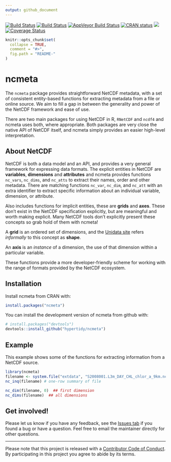 ```yaml
---
output: github_document
---
```


[![Build Status](http://badges.herokuapp.com/travis/hypertidy/ncmeta?branch=master&env=BUILD_NAME=trusty_release&label=ubuntu)](https://travis-ci.org/hypertidy/ncmeta)
[![Build Status](http://badges.herokuapp.com/travis/hypertidy/ncmeta?branch=master&env=BUILD_NAME=osx_release&label=osx)](https://travis-ci.org/hypertidy/ncmeta) 
[![AppVeyor Build Status](https://ci.appveyor.com/api/projects/status/github/hypertidy/ncmeta?branch=master&svg=true)](https://ci.appveyor.com/project/mdsumner/ncmeta) 
[![CRAN status](http://www.r-pkg.org/badges/version/ncmeta)](https://cran.r-project.org/package=ncmeta)
[![](https://cranlogs.r-pkg.org/badges/ncmeta)](https://cran.r-project.org/package=ncmeta)
[![Coverage Status](https://img.shields.io/codecov/c/github/hypertidy/ncmeta/master.svg)](https://codecov.io/github/hypertidy/ncmeta?branch=master)

<!-- README.md is generated from README.Rmd. Please edit that file -->

```r
knitr::opts_chunk$set(
  collapse = TRUE,
  comment = "#>",
  fig.path = "README-"
)
```

# ncmeta

The `ncmeta` package provides straightforward NetCDF metadata, with a set of consistent entity-based functions for extracting metadata from a file or online source. We aim to fill a gap in between the generality and power of the NetCDF framework and ease of use. 

There are two main packages for using NetCDF in R, `RNetCDF` and `ncdf4` and ncmeta uses both, where appropriate. Both packages are very close the native API of NetCDF itself, and ncmeta simply provides an easier high-level interpretation. 

## About NetCDF

NetCDF is both a data model and an API, and provides a very general 
framework for expressing data formats. The explicit entities in NetCDF are 
**variables**, **dimensions** and **attributes** and ncmeta provides functions `nc_vars`, `nc_dims`, and `nc_atts` to extract their names, order and other metadata. There are matching functions `nc_var`, `nc_dim`, and `nc_att` with an extra identifier to extract specific information about an individual variable, dimension, or attribute. 

Also includes functions for implicit entities, these are **grids** and **axes**. These don't exist in the NetCDF specification explicitly, but are meaningful and worth making explicit. Many NetCDF tools don't explicitly present these concepts so grab hold of them with ncmeta!

A **grid** is an ordered set of dimensions, and the [Unidata site](https://www.unidata.ucar.edu/software/netcdf/) refers *informally* to this concept as **shape**. 

An **axis** is an *instance* of a dimension, the use of that dimension within a particular variable. 

These functions provide a more developer-friendly scheme for working with the range of formats provided by the NetCDF ecosystem. 

## Installation

Install ncmeta from CRAN with: 

```R
install.packages("ncmeta")
```

You can install the development version of ncmeta from github with:

```r
# install.packages("devtools")
devtools::install_github("hypertidy/ncmeta")
```

## Example

This example shows some of the functions for extracting information from a NetCDF source. 

```r
library(ncmeta)
filename <- system.file("extdata", "S2008001.L3m_DAY_CHL_chlor_a_9km.nc", package = "ncmeta")
nc_inq(filename) # one-row summary of file

nc_dim(filename, 0)  ## first dimension
nc_dims(filename)  ## all dimensions
```


## Get involved!

Please let us know if you have any feedback, see the [Issues tab](https://github.com/hypertidy/ncmeta) if you found a bug or have a question. Feel free to email the maintainer directly for other questions. 


---

Please note that this project is released with a [Contributor Code of Conduct](https://github.com/hypertidy/ncmeta/blob/master/CODE_OF_CONDUCT.md#contributor-code-of-conduct).
  By participating in this project you agree to abide by its terms.
